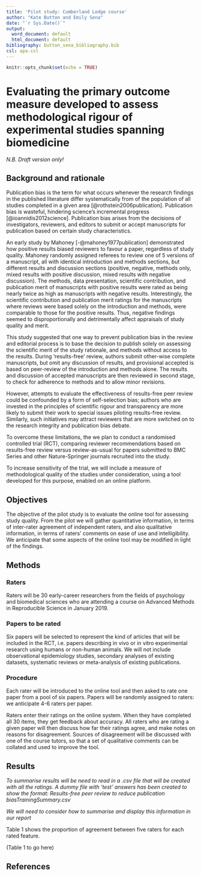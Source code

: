 ```yaml
---
title: 'Pilot study: Cumberland Lodge course'
author: "Kate Button and Emily Sena"
date: "`r Sys.Date()`"
output:
  word_document: default
  html_document: default
bibliography: button_sena_bibliography.bib
csl: apa.csl
---
```


```r
knitr::opts_chunk$set(echo = TRUE)
```


# Evaluating the primary outcome measure developed to assess methodological rigour of experimental studies spanning biomedicine

*N.B. Draft version only!* 

## Background and rationale 
Publication bias is the term for what occurs whenever the research findings in the published literature differ systematically from of the population of all studies completed in a given area [@rothstein2006publication]. Publication bias is wasteful, hindering science’s incremental progress [@ioannidis2012science]. Publication bias arises from the decisions of investigators, reviewers, and editors to submit or accept manuscripts for publication based on certain study characteristics. 

An early study by Mahoney [-@mahoney1977publication] demonstrated how positive results biased reviewers to favour a paper, regardless of study quality. Mahoney randomly assigned referees to review one of 5 versions of a manuscript, all with identical introduction and methods sections, but different results and discussion sections (positive, negative, methods only, mixed results with positive discussion, mixed results with negative discussion). The methods, data presentation, scientific contribution, and publication merit of manuscripts with positive results were rated as being nearly twice as high as manuscripts with negative results. Interestingly, the scientific contribution and publication merit ratings for the manuscripts where reviews were based solely on the introduction and methods, were comparable to those for the positive results. Thus, negative findings seemed to disproportionally and detrimentally affect appraisals of study quality and merit.  
  
This study suggested that one way to prevent publication bias in the review and editorial process is to base the decision to publish solely on assessing the scientific merit of the study rationale, and methods without access to the results. During ‘results-free’ review, authors submit other-wise complete manuscripts, but omit any discussion of results, and provisional accepted is based on peer-review of the introduction and methods alone. The results and discussion of accepted manuscripts are then reviewed in second stage, to check for adherence to methods and to allow minor revisions.  
  
However, attempts to evaluate the effectiveness of results-free peer review could be confounded by a form of self-selection bias; authors who are invested in the principles of scientific rigour and transparency are more likely to submit their work to special issues piloting results-free review. Similarly, such initiatives may attract reviewers that are more switched on to the research integrity and publication bias debate.  

To overcome these limitations, the we plan to conduct a randomised controlled trial (RCT), comparing reviewer recommendations based on results-free review versus review-as-usual for papers submitted to BMC Series and other Nature-Springer journals recruited into the study. 

To increase sensitivity of the trial, we will include a measure of methodological quality of the studies under consideration, using a tool developed for this purpose, enabled on an online platform. 
  
## Objectives  

The objective of the pilot study is to evaluate the online tool for assessing study quality. From the pilot we will gather quantitative information, in terms of inter-rater agreement of independent raters, and also qualitative information, in terms of raters' comments on ease of use and intelligibility. We anticipate that some aspects of the online tool may be modified in light of the findings.  

## Methods

### Raters
Raters will be 30 early-career researchers from the fields of psychology and biomedical sciences who are attending a course on Advanced Methods in Reproducible Science in January 2019.

### Papers to be rated  

Six papers will be selected to represent the kind of articles that will be included in the RCT, i.e. papers describing in vivo or in vitro experimental research using humans or non-human animals. We will not include observational epidemiology studies, secondary analyses of existing datasets, systematic reviews or meta-analysis of existing publications.  
  
### Procedure 

Each rater will be introduced to the online tool and then asked to rate one paper from a pool of six papers. Papers will be randomly assigned to raters: we anticipate 4-6 raters per paper. 

Raters enter their ratings on the online system. When they have completed all 30 items, they get feedback about accuracy. All raters who are rating a given paper will then discuss how far their ratings agree, and make notes on reasons for disagreement. Sources of disagreement will be discussed with one of the course tutors, so that a set of qualitative comments can be collated and used to improve the tool.

  
## Results  

*To summarise results will be need to read in a .csv file that will be created with all the ratings. A dummy file with 'test' answers has been created to show the format: 
Results-free peer review to reduce publication biasTrainingSummary.csv*

*We will need to consider how to summarise and display this information in our report*


Table 1 shows the proportion of agreement between five raters for each rated feature. 

(Table 1 to go here)



## References

<!-- Here's the original list of reference, but we're using a bibtex file now - MLS

Coursol A and Wagner EE. (1986) Effect of positive findings on submission and acceptance: A note of meta-analysis bias. Professional Psychology: Research and Parctice 17: 136-137. 
Dickersin K. (1990) The existence of publication bias and risk factors for its occurrence. JAMA 263: 1385-1389.  
Fanelli D. (2010) "Positive" results increase down the Hierarchy of the Sciences. PLoS One 5: e10068.  
Fanelli D. (2012) Negative results are disappearing from most disciplines and countries. Scientometrics: 891–904.  
Findley MG, Jensen NM, Malesky EJ, et al. (2016) Can results-free review reduce publication bias? The results and implications of a pilot study Comparative Political Studies: 1-37.  
Franco A, Malhotra N and Simonovits G. (2014) Publication bias in the social sciences: Unlocking the file drawer. Science 345: 1502-1505.  
Greenwald AG. (1975) Consequences of prejudice against the null hyptohesis Psychol Bull 82: 1-20. 
Ioannidis JP. (1998) Effect of the statistical significance of results on the time to completion and publication of randomized efficacy trials. JAMA 279: 281-286.  
Ioannidis JPA. (2012) Why Science Is Not Necessarily Self-Correcting. Perspectives on Psychological Science 7: 645-654.  
Mahoney MJ. (1977) Publication prejudices: An experimental study of confirmatory bias in the peer review system Cognit Ther Res 1: 161-175.  
Rothstein H, Sutton AJ and Borenstein M. (2005) Publication bias in meta-analysis : prevention, assessment and adjustments, Chichester: John Wiley.
Shadish WR, Jr., Doherty M and Montgomery LM. (1989) How many studies are in the file drawer? An estimate from the family/marital psychotherapy literature Clin Psychol Rev 9: 589-603.  
Smart RG. (1964) The importance of negative results in psychological research. The Canadian Psychologist 5: 225-232.  
Smith ML. (1980) Sex bias in counseling and psychotherapy Psychol Bull 87: 392-407. 
Sterling TD. (1959) Publication Decisions and Their Possible Effects on Inferences Drawn from Tests of Significance--Or Vice Versa. Journal of the American Statistical Association 54: 30-34.  
-->
